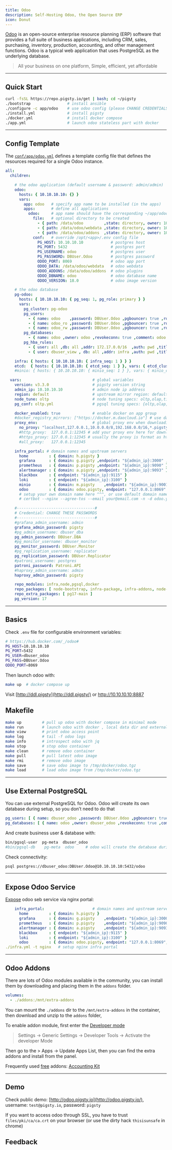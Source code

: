 ```yaml
---
title: Odoo
description: Self-Hosting Odoo, the Open Source ERP
icon: Donut
---
```


[Odoo](https://www.odoo.com/) is an open-source enterprise resource planning (ERP) software
that provides a full suite of business applications, including CRM, sales, purchasing, inventory, production, accounting,
and other management functions. Odoo is a typical web application that uses PostgreSQL as the underlying database.

> All your business on one platform, Simple, efficient, yet affordable



------

## Quick Start

```bash
curl -fsSL https://repo.pigsty.io/get | bash; cd ~/pigsty
./bootstrap                # install ansible
./configure -c app/odoo    # use odoo config (please CHANGE CREDENTIALS in pigsty.yml)
./install.yml              # install pigsty
./docker.yml               # install docker compose
./app.yml                  # launch odoo stateless part with docker
```




------

## Config Template

The [`conf/app/odoo.yml`](https://github.com/pgsty/pigsty/blob/main/conf/app/odoo.yml) defines a template config file
that defines the resources required for a single Odoo instance.

```yaml
all:
  children:

    # the odoo application (default username & password: admin/admin)
    odoo:
      hosts: { 10.10.10.10: {} }
      vars:
        app: odoo   # specify app name to be installed (in the apps)
        apps:       # define all applications
          odoo:     # app name should have the corresponding ~/app/odoo folder
            file:   # optional directory to be created
              - { path: /data/odoo         ,state: directory, owner: 100, group: 101 }
              - { path: /data/odoo/webdata ,state: directory, owner: 100, group: 101 }
              - { path: /data/odoo/addons  ,state: directory, owner: 100, group: 101 }
            conf:   # override /opt/<app>/.env config file
              PG_HOST: 10.10.10.10            # postgres host
              PG_PORT: 5432                   # postgres port
              PG_USERNAME: odoo               # postgres user
              PG_PASSWORD: DBUser.Odoo        # postgres password
              ODOO_PORT: 8069                 # odoo app port
              ODOO_DATA: /data/odoo/webdata   # odoo webdata
              ODOO_ADDONS: /data/odoo/addons  # odoo plugins
              ODOO_DBNAME: odoo               # odoo database name
              ODOO_VERSION: 18.0              # odoo image version

    # the odoo database
    pg-odoo:
      hosts: { 10.10.10.10: { pg_seq: 1, pg_role: primary } }
      vars:
        pg_cluster: pg-odoo
        pg_users:
          - { name: odoo    ,password: DBUser.Odoo ,pgbouncer: true ,roles: [ dbrole_admin ] ,createdb: true ,comment: admin user for odoo service }
          - { name: odoo_ro ,password: DBUser.Odoo ,pgbouncer: true ,roles: [ dbrole_readonly ]  ,comment: read only user for odoo service  }
          - { name: odoo_rw ,password: DBUser.Odoo ,pgbouncer: true ,roles: [ dbrole_readwrite ] ,comment: read write user for odoo service }
        pg_databases:
          - { name: odoo ,owner: odoo ,revokeconn: true ,comment: odoo main database  }
        pg_hba_rules:
          - { user: all ,db: all ,addr: 172.17.0.0/16  ,auth: pwd ,title: 'allow access from local docker network' }
          - { user: dbuser_view , db: all ,addr: infra ,auth: pwd ,title: 'allow grafana dashboard access cmdb from infra nodes' }

    infra: { hosts: { 10.10.10.10: { infra_seq: 1 } } }
    etcd:  { hosts: { 10.10.10.10: { etcd_seq: 1 } }, vars: { etcd_cluster: etcd } }
    #minio: { hosts: { 10.10.10.10: { minio_seq: 1 } }, vars: { minio_cluster: minio } }

  vars:                               # global variables
    version: v3.3.0                   # pigsty version string
    admin_ip: 10.10.10.10             # admin node ip address
    region: default                   # upstream mirror region: default|china|europe
    node_tune: oltp                   # node tuning specs: oltp,olap,tiny,crit
    pg_conf: oltp.yml                 # pgsql tuning specs: {oltp,olap,tiny,crit}.yml

    docker_enabled: true              # enable docker on app group
    #docker_registry_mirrors: ["https://docker.m.daocloud.io"] # use dao cloud mirror in mainland china
    proxy_env:                        # global proxy env when downloading packages & pull docker images
      no_proxy: "localhost,127.0.0.1,10.0.0.0/8,192.168.0.0/16,*.pigsty,*.aliyun.com,mirrors.*,*.tsinghua.edu.cn"
      #http_proxy:  127.0.0.1:12345 # add your proxy env here for downloading packages or pull images
      #https_proxy: 127.0.0.1:12345 # usually the proxy is format as http://user:pass@proxy.xxx.com
      #all_proxy:   127.0.0.1:12345

    infra_portal: # domain names and upstream servers
      home         : { domain: h.pigsty }
      grafana      : { domain: g.pigsty ,endpoint: "${admin_ip}:3000" , websocket: true }
      prometheus   : { domain: p.pigsty ,endpoint: "${admin_ip}:9090" }
      alertmanager : { domain: a.pigsty ,endpoint: "${admin_ip}:9093" }
      blackbox     : { endpoint: "${admin_ip}:9115" }
      loki         : { endpoint: "${admin_ip}:3100" }
      minio        : { domain: m.pigsty    ,endpoint: "${admin_ip}:9001" ,scheme: https ,websocket: true }
      odoo         : { domain: odoo.pigsty, endpoint: "127.0.0.1:8069"   ,websocket: true }  #cert: /path/to/crt ,key: /path/to/key
      # setup your own domain name here ^^^, or use default domain name, or ip + 8069 port direct access
      # certbot --nginx --agree-tos --email your@email.com -n -d odoo.your.domain    # replace with your email & odoo domain

    #----------------------------------#
    # Credential: CHANGE THESE PASSWORDS
    #----------------------------------#
    #grafana_admin_username: admin
    grafana_admin_password: pigsty
    #pg_admin_username: dbuser_dba
    pg_admin_password: DBUser.DBA
    #pg_monitor_username: dbuser_monitor
    pg_monitor_password: DBUser.Monitor
    #pg_replication_username: replicator
    pg_replication_password: DBUser.Replicator
    #patroni_username: postgres
    patroni_password: Patroni.API
    #haproxy_admin_username: admin
    haproxy_admin_password: pigsty

    repo_modules: infra,node,pgsql,docker
    repo_packages: [ node-bootstrap, infra-package, infra-addons, node-package1, node-package2, pgsql-utility, docker ]
    repo_extra_packages: [ pg17-main ]
    pg_version: 17
```



--------

## Basics

Check `.env` file for configurable environment variables:

```bash
# https://hub.docker.com/_/odoo#
PG_HOST=10.10.10.10
PG_PORT=5432
PG_USER=dbuser_odoo
PG_PASS=DBUser.Odoo
ODOO_PORT=8069
```

Then launch odoo with:

```bash
make up  # docker compose up
```

Visit [http://ddl.pigsty](http://ddl.pigsty/) or http://10.10.10.10:8887

## Makefile

```bash
make up         # pull up odoo with docker compose in minimal mode
make run        # launch odoo with docker , local data dir and external PostgreSQL
make view       # print odoo access point
make log        # tail -f odoo logs
make info       # introspect odoo with jq
make stop       # stop odoo container
make clean      # remove odoo container
make pull       # pull latest odoo image
make rmi        # remove odoo image
make save       # save odoo image to /tmp/docker/odoo.tgz
make load       # load odoo image from /tmp/docker/odoo.tgz
```




--------

## Use External PostgreSQL

You can use external PostgreSQL for Odoo. Odoo will create its own database during setup, so you don’t need to do that

```yaml
pg_users: [ { name: dbuser_odoo ,password: DBUser.Odoo ,pgbouncer: true ,roles: [ dbrole_admin ]    ,comment: admin user for odoo database } ]
pg_databases: [ { name: odoo ,owner: dbuser_odoo ,revokeconn: true ,comment: odoo primary database } ]
```

And create business user & database with:

```bash
bin/pgsql-user  pg-meta  dbuser_odoo
#bin/pgsql-db    pg-meta  odoo     # odoo will create the database during setup
```

Check connectivity:

```bash
psql postgres://dbuser_odoo:DBUser.Odoo@10.10.10.10:5432/odoo
```




------

## Expose Odoo Service

[Expose](/adimn/portal/) odoo seb service via nginx portal:

```yaml
    infra_portal:                     # domain names and upstream servers
      home         : { domain: h.pigsty }
      grafana      : { domain: g.pigsty    ,endpoint: "${admin_ip}:3000" , websocket: true }
      prometheus   : { domain: p.pigsty    ,endpoint: "${admin_ip}:9090" }
      alertmanager : { domain: a.pigsty    ,endpoint: "${admin_ip}:9093" }
      blackbox     : { endpoint: "${admin_ip}:9115" }
      loki         : { endpoint: "${admin_ip}:3100" }
      odoo         : { domain: odoo.pigsty, endpoint: "127.0.0.1:8069", websocket: true }  # <------ add this line
./infra.yml -t nginx   # setup nginx infra portal
```




------

## Odoo Addons

There are lots of Odoo modules available in the community, you can install them by downloading and placing them in the `addons` folder.

```yaml
volumes:
  - ./addons:/mnt/extra-addons
```

You can mount the `./addons` dir to the `/mnt/extra-addons` in the container, then download and unzip to the `addons` folder,

To enable addon module, first enter the [Developer mode](https://www.odoo.com/documentation/17.0/applications/general/developer_mode.html)

> Settings -> Generic Settings -> Developer Tools -> Activate the developer Mode

Then go to the > Apps -> Update Apps List, then you can find the extra addons and install from the panel.

Frequently used [free](https://apps.odoo.com/apps/modules/browse?order=Downloads) addons: [Accounting Kit](https://apps.odoo.com/apps/modules/17.0/base_accounting_kit/)




------

## Demo

Check public demo: [http://odoo.pigsty.io](http://odoo.pigsty.io/), username: `test@pigsty.io`, password: `pigsty`

If you want to access odoo through SSL, you have to trust `files/pki/ca/ca.crt` on your browser (or use the dirty hack `thisisunsafe` in chrome)

## Feedback